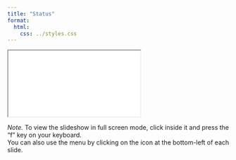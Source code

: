 ```yaml
---
title: "Status"
format:
  html:
    css: ../styles.css
---
```


<iframe class="slide-deck" src="./rabo_10_status_permitting.html" title="Status Slides">
</iframe>

*Note.* To view the slideshow in full screen mode, click inside it and press the "f" key on your keyboard.<br />
You can also use the menu by clicking on the icon at the bottom-left of each slide.
